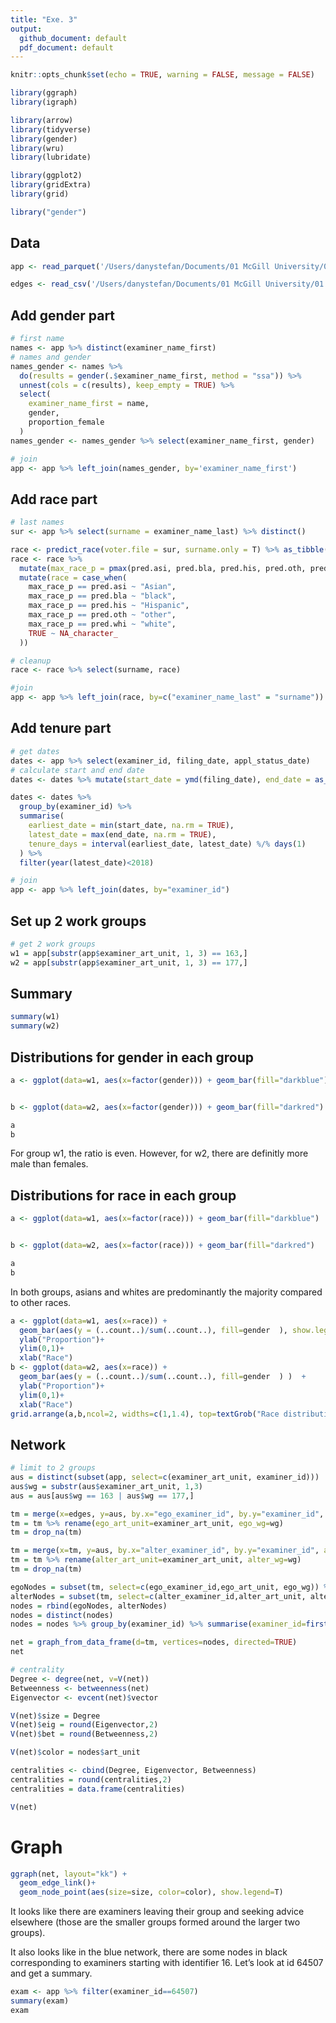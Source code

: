```yaml
---
title: "Exe. 3"
output:
  github_document: default
  pdf_document: default
---
```


```r
knitr::opts_chunk$set(echo = TRUE, warning = FALSE, message = FALSE)
```
```r
library(ggraph)
library(igraph)

library(arrow)
library(tidyverse)
library(gender)
library(wru)
library(lubridate)

library(ggplot2)
library(gridExtra)
library(grid)

library("gender")
```

## Data

```r
app <- read_parquet('/Users/danystefan/Documents/01 McGill University/01 MMA/01 Summer 2022/ORGB 672/Assignments/Exe. 3/672_project_data/app_data_sample.parquet')

edges <- read_csv('/Users/danystefan/Documents/01 McGill University/01 MMA/01 Summer 2022/ORGB 672/Assignments/Exe. 3/672_project_data/edges_sample.csv')
```

## Add gender part

```r
# first name
names <- app %>% distinct(examiner_name_first)
# names and gender
names_gender <- names %>% 
  do(results = gender(.$examiner_name_first, method = "ssa")) %>% 
  unnest(cols = c(results), keep_empty = TRUE) %>% 
  select(
    examiner_name_first = name,
    gender,
    proportion_female
  )
names_gender <- names_gender %>% select(examiner_name_first, gender)

# join
app <- app %>% left_join(names_gender, by='examiner_name_first')
```

## Add race part

```r
# last names
sur <- app %>% select(surname = examiner_name_last) %>% distinct()

race <- predict_race(voter.file = sur, surname.only = T) %>% as_tibble()
race <- race %>%
  mutate(max_race_p = pmax(pred.asi, pred.bla, pred.his, pred.oth, pred.whi)) %>% 
  mutate(race = case_when(
    max_race_p == pred.asi ~ "Asian",
    max_race_p == pred.bla ~ "black",
    max_race_p == pred.his ~ "Hispanic",
    max_race_p == pred.oth ~ "other",
    max_race_p == pred.whi ~ "white",
    TRUE ~ NA_character_
  ))

# cleanup
race <- race %>% select(surname, race)

#join
app <- app %>% left_join(race, by=c("examiner_name_last" = "surname"))
```

## Add tenure part

```r
# get dates
dates <- app %>% select(examiner_id, filing_date, appl_status_date)
# calculate start and end date
dates <- dates %>% mutate(start_date = ymd(filing_date), end_date = as_date(dmy_hms(appl_status_date)))

dates <- dates %>% 
  group_by(examiner_id) %>% 
  summarise(
    earliest_date = min(start_date, na.rm = TRUE), 
    latest_date = max(end_date, na.rm = TRUE),
    tenure_days = interval(earliest_date, latest_date) %/% days(1)
  ) %>% 
  filter(year(latest_date)<2018)

# join
app <- app %>% left_join(dates, by="examiner_id")
```

## Set up 2 work groups

```r
# get 2 work groups
w1 = app[substr(app$examiner_art_unit, 1, 3) == 163,]
w2 = app[substr(app$examiner_art_unit, 1, 3) == 177,]
```

## Summary

```r
summary(w1)
summary(w2)
```

## Distributions for gender in each group

```r
a <- ggplot(data=w1, aes(x=factor(gender))) + geom_bar(fill="darkblue")  


b <- ggplot(data=w2, aes(x=factor(gender))) + geom_bar(fill="darkred")

a
b
```
For group w1, the ratio is even. However, for w2, there are definitly more male than females.

## Distributions for race in each group

```r
a <- ggplot(data=w1, aes(x=factor(race))) + geom_bar(fill="darkblue")  


b <- ggplot(data=w2, aes(x=factor(race))) + geom_bar(fill="darkred")

a
b
```
In both groups, asians and whites are predominantly the majority compared to other races.

```r
a <- ggplot(data=w1, aes(x=race)) +
  geom_bar(aes(y = (..count..)/sum(..count..), fill=gender  ), show.legend=FALSE )  +
  ylab("Proportion")+
  ylim(0,1)+
  xlab("Race")
b <- ggplot(data=w2, aes(x=race)) +
  geom_bar(aes(y = (..count..)/sum(..count..), fill=gender  ) )  +
  ylab("Proportion")+
  ylim(0,1)+
  xlab("Race")
grid.arrange(a,b,ncol=2, widths=c(1,1.4), top=textGrob("Race distribution for work groups 163 & 177 colored by examiner gender"))
```

## Network

```r
# limit to 2 groups
aus = distinct(subset(app, select=c(examiner_art_unit, examiner_id)))
aus$wg = substr(aus$examiner_art_unit, 1,3)
aus = aus[aus$wg == 163 | aus$wg == 177,]

tm = merge(x=edges, y=aus, by.x="ego_examiner_id", by.y="examiner_id", all.x=TRUE)
tm = tm %>% rename(ego_art_unit=examiner_art_unit, ego_wg=wg)
tm = drop_na(tm)

tm = merge(x=tm, y=aus, by.x="alter_examiner_id", by.y="examiner_id", all.x=TRUE)
tm = tm %>% rename(alter_art_unit=examiner_art_unit, alter_wg=wg)
tm = drop_na(tm)

egoNodes = subset(tm, select=c(ego_examiner_id,ego_art_unit, ego_wg)) %>% rename(examiner_id=ego_examiner_id,art_unit=ego_art_unit,wg=ego_wg)
alterNodes = subset(tm, select=c(alter_examiner_id,alter_art_unit, alter_wg))%>% rename(examiner_id=alter_examiner_id,art_unit=alter_art_unit,wg=alter_wg)
nodes = rbind(egoNodes, alterNodes)
nodes = distinct(nodes)
nodes = nodes %>% group_by(examiner_id) %>% summarise(examiner_id=first(examiner_id), art_unit=first(art_unit), wg=first(wg))

net = graph_from_data_frame(d=tm, vertices=nodes, directed=TRUE)
net
```

```r
# centrality
Degree <- degree(net, v=V(net))
Betweenness <- betweenness(net)
Eigenvector <- evcent(net)$vector

V(net)$size = Degree
V(net)$eig = round(Eigenvector,2)
V(net)$bet = round(Betweenness,2)

V(net)$color = nodes$art_unit

centralities <- cbind(Degree, Eigenvector, Betweenness)
centralities = round(centralities,2)
centralities = data.frame(centralities)

V(net)
```

# Graph

```r
ggraph(net, layout="kk") +
  geom_edge_link()+
  geom_node_point(aes(size=size, color=color), show.legend=T)
```

It looks like there are examiners leaving their group and seeking advice elsewhere (those are the smaller groups formed around the larger two groups).

It also looks like in the blue network, there are some nodes in black corresponding to examiners starting with identifier 16. Let's look at id 64507 and get a summary.

```r
exam <- app %>% filter(examiner_id==64507)
summary(exam)
exam
```